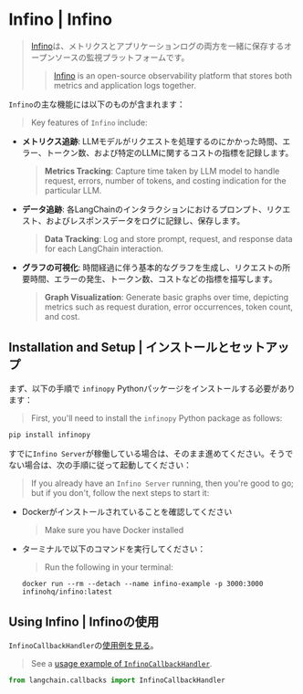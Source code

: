 # Infino | Infino

> [Infino](https://github.com/infinohq/infino)は、メトリクスとアプリケーションログの両方を一緒に保存するオープンソースの監視プラットフォームです。
>
> > [Infino](https://github.com/infinohq/infino) is an open-source observability platform that stores both metrics and application logs together.

`Infino`の主な機能には以下のものが含まれます：

> Key features of `Infino` include:

* **メトリクス追跡**: LLMモデルがリクエストを処理するのにかかった時間、エラー、トークン数、および特定のLLMに関するコストの指標を記録します。
  > **Metrics Tracking**: Capture time taken by LLM model to handle request, errors, number of tokens, and costing indication for the particular LLM.
* **データ追跡**: 各LangChainのインタラクションにおけるプロンプト、リクエスト、およびレスポンスデータをログに記録し、保存します。
  > **Data Tracking**: Log and store prompt, request, and response data for each LangChain interaction.
* **グラフの可視化**: 時間経過に伴う基本的なグラフを生成し、リクエストの所要時間、エラーの発生、トークン数、コストなどの指標を描写します。
  > **Graph Visualization**: Generate basic graphs over time, depicting metrics such as request duration, error occurrences, token count, and cost.

## Installation and Setup | インストールとセットアップ

まず、以下の手順で `infinopy` Pythonパッケージをインストールする必要があります：

> First, you'll need to install the  `infinopy` Python package as follows:

```bash
pip install infinopy
```

すでに`Infino Server`が稼働している場合は、そのまま進めてください。そうでない場合は、次の手順に従って起動してください：

> If you already have an `Infino Server` running, then you're good to go; but if
> you don't, follow the next steps to start it:

* Dockerがインストールされていることを確認してください
  > Make sure you have Docker installed
* ターミナルで以下のコマンドを実行してください：
  > Run the following in your terminal:
  ```
  docker run --rm --detach --name infino-example -p 3000:3000 infinohq/infino:latest
  ```

## Using Infino | Infinoの使用

`InfinoCallbackHandler`の[使用例を見る](/docs/integrations/callbacks/infino)。

> See a [usage example of `InfinoCallbackHandler`](/docs/integrations/callbacks/infino).

```python
from langchain.callbacks import InfinoCallbackHandler
```
